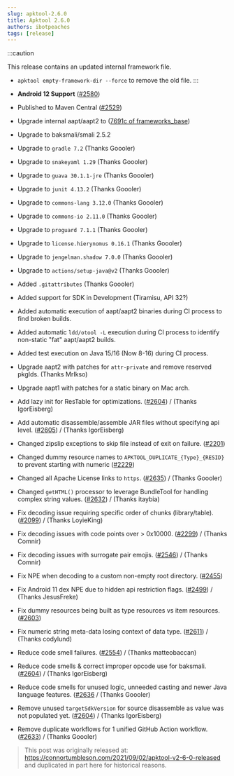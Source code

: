 ```yaml
---
slug: apktool-2.6.0
title: Apktool 2.6.0
authors: ibotpeaches
tags: [release]
---
```


:::caution

This release contains an updated internal framework file.

- `apktool empty-framework-dir --force` to remove the old file.
:::

- **Android 12 Support** ([#2580](https://github.com/iBotPeaches/Apktool/issues/2580))
- Published to Maven Central ([#2529](https://github.com/iBotPeaches/Apktool/issues/2529))
- Upgrade internal aapt/aapt2 to ([7691c of frameworks_base](https://github.com/iBotPeaches/platform_frameworks_base/commit/63f688ebacc6a92ddf298ef6a88edc996017691c))
- Upgrade to baksmali/smali 2.5.2
- Upgrade to `gradle 7.2` (Thanks Goooler)
- Upgrade to `snakeyaml 1.29` (Thanks Goooler)
- Upgrade to `guava 30.1.1-jre` (Thanks Goooler)
- Upgrade to `junit 4.13.2` (Thanks Goooler)
- Upgrade to `commons-lang 3.12.0` (Thanks Goooler)
- Upgrade to `commons-io 2.11.0` (Thanks Goooler)
- Upgrade to `proguard 7.1.1` (Thanks Goooler)
- Upgrade to `license.hierynomus 0.16.1` (Thanks Goooler)
- Upgrade to `jengelman.shadow 7.0.0` (Thanks Goooler)
- Upgrade to `actions/setup-java@v2` (Thanks Goooler)
- Added `.gitattributes` (Thanks Goooler)
- Added support for SDK in Development (Tiramisu, API 32?)
- Added automatic execution of aapt/aapt2 binaries during CI process to find broken builds.
- Added automatic `ldd/otool -L` execution during CI process to identify non-static "fat" aapt/aapt2 builds.
- Added test execution on Java 15/16 (Now 8-16) during CI process.
- Upgrade aapt2 with patches for `attr-private` and remove reserved pkgIds. (Thanks MrIkso)
- Upgrade aapt1 with patches for a static binary on Mac arch.
- Add lazy init for ResTable for optimizations. ([#2604](https://github.com/iBotPeaches/Apktool/pull/2604)) / (Thanks IgorEisberg)
- Add automatic disassemble/assemble JAR files without specifying api level. ([#2605](https://github.com/iBotPeaches/Apktool/pull/2605)) / (Thanks IgorEisberg)
- Changed zipslip exceptions to skip file instead of exit on failure. ([#2201](https://github.com/iBotPeaches/Apktool/issues/2201))
- Changed dummy resource names to `APKTOOL_DUPLICATE_{Type}_{RESID}` to prevent starting with numeric ([#2229](https://github.com/iBotPeaches/Apktool/issues/2229))
- Changed all Apache License links to `https`. ([#2635](https://github.com/iBotPeaches/Apktool/pull/2635)) / (Thanks Goooler)
- Changed `getHTML()` processor to leverage BundleTool for handling complex string values. ([#2632](https://github.com/iBotPeaches/Apktool/issues/2632)) / (Thanks itaybia)
- Fix decoding issue requiring specific order of chunks (library/table). ([#2099](https://github.com/iBotPeaches/Apktool/issues/2099)) / (Thanks LoyieKing)
- Fix decoding issues with code points over > 0x10000. ([#2299](https://github.com/iBotPeaches/Apktool/issues/2299)) / (Thanks Comnir)
- Fix decoding issues with surrogate pair emojis. ([#2546](https://github.com/iBotPeaches/Apktool/issues/2546)) / (Thanks Comnir)
- Fix NPE when decoding to a custom non-empty root directory. ([#2455](https://github.com/iBotPeaches/Apktool/issues/2455))
- Fix Android 11 dex NPE due to hidden api restriction flags. ([#2499](https://github.com/iBotPeaches/Apktool/issues/2499)) / (Thanks JesusFreke)
- Fix dummy resources being built as type resources vs item resources. ([#2603](https://github.com/iBotPeaches/Apktool/issues/2603))
- Fix numeric string meta-data losing context of data type. ([#2611](https://github.com/iBotPeaches/Apktool/issues/2611)) / (Thanks codylund)
- Reduce code smell failures. ([#2554](https://github.com/iBotPeaches/Apktool/pull/2554)) / (Thanks matteobaccan)
- Reduce code smells & correct improper opcode use for baksmali. ([#2604](https://github.com/iBotPeaches/Apktool/pull/2604)) / (Thanks IgorEisberg)
- Reduce code smells for unused logic, unneeded casting and newer Java language features. ([#2636](https://github.com/iBotPeaches/Apktool/pull/2636) / (Thanks Goooler)
- Remove unused `targetSdkVersion` for source disassemble as value was not populated yet. ([#2604](https://github.com/iBotPeaches/Apktool/pull/2604)) / (Thanks IgorEisberg)
- Remove duplicate workflows for 1 unified GitHub Action workflow. ([#2633](https://github.com/iBotPeaches/Apktool/pull/2633)) / (Thanks Goooler)

> This post was originally released at: https://connortumbleson.com/2021/09/02/apktool-v2-6-0-released and duplicated in part here for historical reasons.
